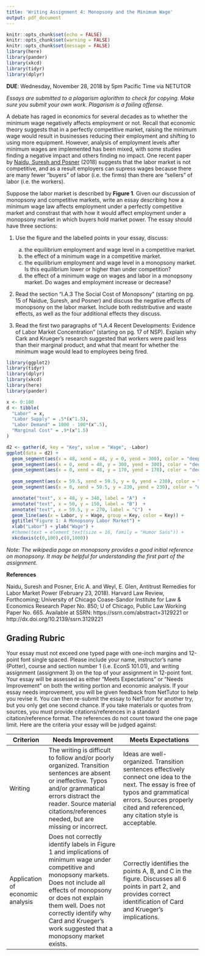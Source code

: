 ```yaml
---
title: 'Writing Assignment 4: Monopsony and the Minimum Wage'
output: pdf_document
---
```


```r
knitr::opts_chunk$set(echo = FALSE)
knitr::opts_chunk$set(warning = FALSE)
knitr::opts_chunk$set(message = FALSE)
library(here)
library(pander)
library(xkcd)
library(tidyr)
library(dplyr)
```


**DUE**: Wednesday, November 28, 2018 by 5pm Pacific Time via NETUTOR

_Essays are submitted to a plagarism aglorithm to check for copying. Make sure you submit your own work. Plagarism is a failing offense._

A debate has raged in economics for several decades as to whether the minimum wage negatively affects employment or not. Recall that economic theory suggests that in a perfectly competitive market, raising the minimum wage would result in businesses reducing their employment and shifting to using more equipment. However, analysis of employment levels after minimum wages are implemented has been mixed, with some studies finding a negative impact and others finding no impact. One recent paper by [Naidu, Suresh and Posner](https://papers.ssrn.com/sol3/papers.cfm?abstract_id=3129221) (2018) suggests that the labor market is not competitive, and as a result employers can supress wages because there are many fewer "buyers" of labor (i.e. the firms) than there are "sellers" of labor (i.e. the workers).

Suppose the labor market is described by **Figure 1**. Given our discussion of monopsony and competitive markets, write an essay describing how a minimum wage law affects employment under a perfectly competitive market and constrast that with how it would affect employment under a monopsony market in which buyers hold market power. The essay should have three sections:

1. Use the figure and the labelled points in your essay, discuss:

    a. the equilibrium employment and wage level in a competitive market.
    b. the effect of a minimum wage in a competitive market.
    c. the equilibrium employment and wage level in a monopsony market. Is this equilibrium lower or higher than under competition?
    d. the effect of a minimum wage on wages and labor in a monopsony market. Do wages and employment increase or decrease?

2. Read the section "I.A.3 The Social Cost of Monopsony" (starting on pg. 15 of Naidue, Suresh, and Posner) and discuss the negative effects of monopsony on the labor market. Include both redistributive and waste effects, as well as the four additional effects they discuss.

3. Read the first two paragraphs of "I.A.4 Recent Developments: Evidence of Labor Market Concentration" (starting on pg. 17 of NSP). Explain why Cark and Krueger's research suggested that workers were paid less than their marginal product, and what that meant for whether the minimum wage would lead to employees being fired.

```r
library(ggplot2)
library(tidyr)
library(dplyr)
library(xkcd)
library(here)
library(pander)

x <- 0:100
d <- tibble(
  "Labor" = x,
  "Labor Supply" = .5*(x^1.5),
  "Labor Demand" = 1000 - 100*(x^.5),
  "Marginal Cost" = .9*(x^1.5)
)

d2 <- gather(d, key = "Key", value = "Wage", -Labor)
ggplot(data = d2) +
  geom_segment(aes(x = 48, xend = 48, y = 0, yend = 300), color = "deepskyblue4", linetype = 2, alpha = .9, size = .1) +
  geom_segment(aes(x = 0, xend = 48, y = 300, yend = 300), color = "deepskyblue4", linetype = 2, alpha = .9, size = .1) +
  geom_segment(aes(x = 0, xend = 48, y = 170, yend = 170), color = "deepskyblue4", linetype = 2, alpha = .9, size = .1) +
  
  geom_segment(aes(x = 59.5, xend = 59.5, y = 0, yend = 230), color = "deeppink4", linetype = 3, alpha = .9, size = .1) +
  geom_segment(aes(x = 0, xend = 59.5, y = 230, yend = 230), color = "deeppink4", linetype = 3, alpha = .9, size = .1) +

  annotate("text", x = 48, y = 340, label = "A")  +
  annotate("text", x = 50, y = 150, label = "B")  +
  annotate("text", x = 59.5, y = 270, label = "C")  +
  geom_line(aes(x = Labor, y = Wage, group = Key, color = Key)) + 
  ggtitle("Figure 1: A Monopsony Labor Market") +
  xlab("Labor") + ylab("Wage") +
  #theme(text = element_text(size = 16, family = "Humor Sans")) +
  xkcdaxis(c(0,100),c(0,1000))
```

_Note: The wikipedia page on monopsony provides a good initial reference on monopsony. It may be helpful for understanding the first part of the assignment._

**References**

Naidu, Suresh and Posner, Eric A. and Weyl, E. Glen, Antitrust Remedies for Labor Market Power (February 23, 2018). Harvard Law Review, Forthcoming; University of Chicago Coase-Sandor Institute for Law & Economics Research Paper No. 850; U of Chicago, Public Law Working Paper No. 665. Available at SSRN: https://ssrn.com/abstract=3129221 or http://dx.doi.org/10.2139/ssrn.3129221

## Grading Rubric
Your essay must not exceed one typed page with one-inch margins and 12-point font single spaced.  Please include your name, instructor’s name (Potter), course and section number 1 (i.e. EconS 101.01), and writing assignment (assignment 3) on the top of your assignment in 12-point font. Your essay will be assessed as either “Meets Expectations” or “Needs Improvement” on both the writing portion and economic analysis. If your essay needs improvement, you will be given feedback from NetTutor to help you revise it.  You can then re-submit the essay to NetTutor for another try, but you only get one second chance. If you take materials or quotes from sources, you must provide citations/references in a standard citation/reference format. The references do not count toward the one page limit. Here are the criteria your essay will be judged against:

| Criterion | Needs Improvement | Meets Expectations |
| --------- | ----------------- | ------------------ |
| Writing   | The writing is difficult to follow and/or poorly organized.  Transition sentences are absent or ineffective.  Typos and/or grammatical errors distract the reader. Source material citations/references needed, but are missing or incorrect. | Ideas are well-organized.  Transition sentences effectively connect one idea to the next.  The essay is free of typos and grammatical errors. Sources properly cited and referenced, any citation style is acceptable. |
| Application of economic analysis | Does not correctly identify labels in Figure 1 and implications of minimum wage under competitive and monopsony markets. Does not include all effects of monopsony or does not explain them well. Does not correctly identify why Card and Krueger's work suggested that a monopsony market exists. | Correctly identifies the points A, B, and C in the figure. Discusses all 6 points in part 2, and provides correct identification of Card and Krueger's implications. |

